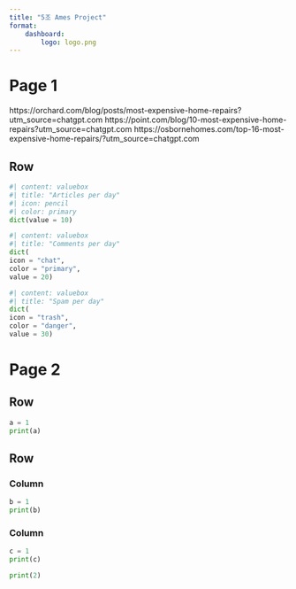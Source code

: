 ```yaml
---
title: "5조 Ames Project"
format:
    dashboard:
        logo: logo.png
---
```



# Page 1

https://orchard.com/blog/posts/most-expensive-home-repairs?utm_source=chatgpt.com
https://point.com/blog/10-most-expensive-home-repairs?utm_source=chatgpt.com
https://osbornehomes.com/top-16-most-expensive-home-repairs/?utm_source=chatgpt.com

## Row
```python
#| content: valuebox
#| title: "Articles per day"
#| icon: pencil
#| color: primary
dict(value = 10)
```
```python
#| content: valuebox
#| title: "Comments per day"
dict(
icon = "chat",
color = "primary",
value = 20)
```
```python
#| content: valuebox
#| title: "Spam per day"
dict(
icon = "trash",
color = "danger",
value = 30)
```


# Page 2


## Row {height="70%"}

```python
a = 1
print(a)
```




## Row {height="30%"}



### Column
```python
b = 1
print(b)
```



### Column {.tabset}

```python
c = 1
print(c)
```


```python
print(2)
```
